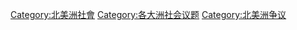 [[Category:北美洲社會|Category:北美洲社會]]
[[Category:各大洲社会议题|Category:各大洲社会议题]]
[[Category:北美洲争议|Category:北美洲争议]]
